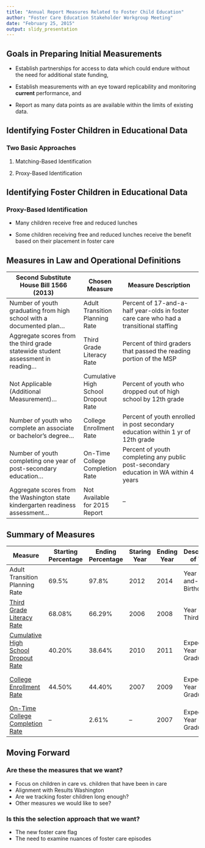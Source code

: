 ```yaml
---
title: "Annual Report Measures Related to Foster Child Education"
author: "Foster Care Education Stakeholder Workgroup Meeting"
date: "February 25, 2015"
output: slidy_presentation
---
```


## Goals in Preparing Initial Measurements

- Establish partnerships for access to data which could endure without the need for additional state funding,

- Establish measurements with an eye toward replicability and monitoring **current** performance, and  

- Report as many data points as are available within the limits of existing data. 

## Identifying Foster Children in Educational Data

### Two Basic Approaches

1. Matching-Based Identification 

2. Proxy-Based Identification 

## Identifying Foster Children in Educational Data

### Proxy-Based Identification

- Many children receive free and reduced lunches 

- Some children receiving free and reduced lunches receive the benefit based on their placement in foster care

## Measures in Law and Operational Definitions

| Second Substitute House Bill 1566 (2013)                                         | Chosen Measure                       | Measure Description                                                                    |
|----------------------------------------------------------------------------------|--------------------------------------|----------------------------------------------------------------------------------------|
| Number of youth graduating from high school with a documented plan...            | Adult Transition Planning Rate       | Percent of 17-and-a-half year-olds in foster care care who had a transitional staffing |
| Aggregate scores from the third grade statewide student assessment in reading... | Third Grade Literacy Rate            | Percent of third graders that passed the reading portion of the MSP                    |
| Not Applicable (Additional Measurement)...                                       | Cumulative High School Dropout Rate | Percent of youth who dropped out of high school by 12th grade                          |
| Number of youth who complete an associate or bachelor's degree...                | College Enrollment Rate              | Percent of youth enrolled in post secondary education within 1 yr of 12th grade        |
| Number of youth completing one year of post-secondary education...                | On-Time College Completion Rate      | Percent of youth completing any public post-secondary education in WA within 4 years   |
| Aggregate scores from the Washington state kindergarten readiness assessment...  | Not Available for 2015 Report        | --                                                                                     |


## Summary of Measures

| Measure                              | Starting Percentage | Ending Percentage | Staring Year | Ending Year | Description of Year            | Population of Interest        |
|--------------------------------------|---------------------|-------------------|--------------|-------------|--------------------------------|-------------------------------|
| Adult Transition Planning Rate       | 69.5%               | 97.8%             | 2012         | 2014        | Year of 17-and-a-half Birthday | 17.5 Year Old foster Children |
| [Third Grade Literacy Rate](http://poctest.spiders.net/data-portal/visualizations/measuring-performance-education)            | 68.08%              | 66.29%            | 2006         | 2008        | Year of Third Grade            | 3rd Grade Foster Children     |
| [Cumulative High School Dropout Rate](http://poctest.spiders.net/data-portal/visualizations/measuring-performance-education) | 40.20%              | 38.64%            | 2010         | 2011        | Expected Year of HS Graduation | 9th Grade Foster Children     |
| [College Enrollment Rate](http://poctest.spiders.net/data-portal/visualizations/measuring-performance-education)              | 44.50%              | 44.40%            | 2007         | 2009        | Expected Year of HS Graduation | 12th Grade Foster Children    |
| [On-Time College Completion Rate](http://poctest.spiders.net/data-portal/visualizations/measuring-performance-education)      | --                  | 2.61%             | --           | 2007        | Expected Year of HS Graduation | 12th Grade Foster Children    |

## Moving Forward

### Are these the measures that we want?

- Focus on children in care vs. children that have been in care
- Alignment with Results Washington
- Are we tracking foster children long enough?
- Other measures we would like to see?

### Is this the selection approach that we want?

- The new foster care flag
- The need to examine nuances of foster care episodes
